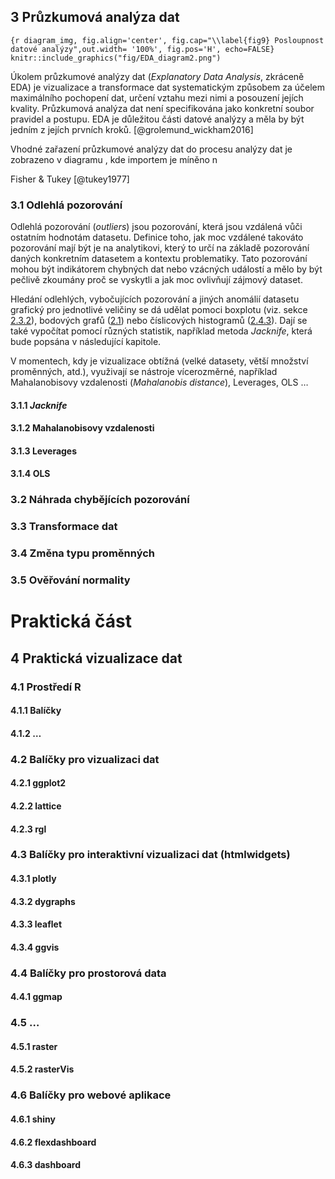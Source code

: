 ## 3 Průzkumová analýza dat

```{r diagram_img, fig.align='center', fig.cap="\\label{fig9} Posloupnost datové analýzy",out.width= '100%', fig.pos='H', echo=FALSE}
knitr::include_graphics("fig/EDA_diagram2.png")
```

\qquad Úkolem průzkumové analýzy dat (*Explanatory Data Analysis*, zkráceně EDA) je vizualizace a transformace dat systematickým způsobem za účelem maximálního pochopení dat, určení vztahu mezi nimi a posouzení jejích kvality. Průzkumová analýza dat není specifikována jako konkretní soubor pravidel a postupu. EDA je důležitou části datové analýzy a měla by být jedním z jejích prvních kroků. [@grolemund_wickham2016]

\qquad Vhodné zařazení průzkumové analýzy dat do procesu analýzy dat je zobrazeno v diagramu \ref{fig9}, kde importem je míněno n

Fisher & Tukey [@tukey1977]

### 3.1 Odlehlá pozorování

\qquad Odlehlá pozorování (*outliers*) jsou pozorování, která jsou vzdálená vůči ostatním hodnotám datasetu. Definice toho, jak moc vzdálené takováto pozorování mají být je na analytikovi, který to určí na základě pozorování daných konkretním datasetem a kontextu problematiky. Tato pozorování mohou být indikátorem chybných dat nebo vzácných událostí a mělo by být pečlivě zkoumány proč se vyskytli a jak moc ovlivňují zájmový dataset.

\qquad Hledání odlehlých, vybočujících pozorování a jiných anomálií datasetu grafický pro jednotlivé veličiny se dá udělat pomoci boxplotu (viz. sekce [2.3.2](#boxplot)), bodových grafů ([2.1](#scatterplot)) nebo číslicových histogramů ([2.4.3](#stem-and-leaf)). Dají se také vypočítat pomocí různých statistik, například metoda *Jacknife*, která bude popsána v následující kapitole.

\qquad V momentech, kdy je vizualizace obtížná (velké datasety, větší množství proměnných, atd.), využivají se nástroje vícerozměrné, například Mahalanobisovy vzdalenosti (*Mahalanobis distance*), Leverages, OLS $\dots$

#### 3.1.1 *Jacknife*

#### 3.1.2 Mahalanobisovy vzdalenosti

#### 3.1.3 Leverages

#### 3.1.4 OLS

### 3.2 Náhrada chybějících pozorování

### 3.3 Transformace dat

### 3.4 Změna typu proměnných

### 3.5 Ověřování normality

# Praktická část {-}

## 4 Praktická vizualizace dat

### 4.1 Prostředí R

#### 4.1.1 Balíčky

#### 4.1.2 ...

### 4.2 Balíčky pro vizualizaci dat

#### 4.2.1 ggplot2

#### 4.2.2 lattice

#### 4.2.3 rgl

### 4.3 Balíčky pro interaktivní vizualizaci dat (htmlwidgets)

#### 4.3.1 plotly

#### 4.3.2 dygraphs

#### 4.3.3 leaflet

#### 4.3.4 ggvis

### 4.4 Balíčky pro prostorová data

#### 4.4.1 ggmap

### 4.5 ...

#### 4.5.1 raster

#### 4.5.2 rasterVis

### 4.6 Balíčky pro webové aplikace

#### 4.6.1 shiny

#### 4.6.2 flexdashboard

#### 4.6.3 dashboard
